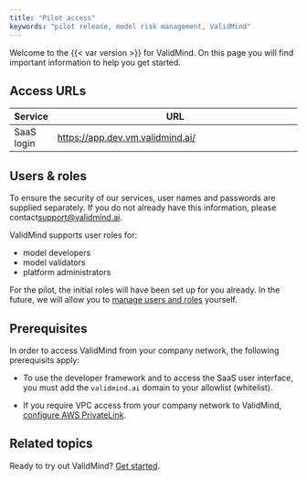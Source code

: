 ```yaml
---
title: "Pilot access"
keywords: "pilot release, model risk management, ValidMind"
---
```


Welcome to the {{< var version >}} for ValidMind. On this page you will find important information to help you get started.

## Access URLs

| Service    | URL                                                                  |
|------------|----------------------------------------------------------------------|
| SaaS login | [https://app.dev.vm.validmind.ai/](https://app.dev.vm.validmind.ai/) |

## Users & roles

To ensure the security of our services, user names and passwords are supplied separately. If you do not already have this information, please contact[support@validmind.ai](support@validmind.ai).

ValidMind supports user roles for: 

- model developers
- model validators
- platform administrators

For the pilot, the initial roles will have been set up for you already. In the future, we will allow you to [manage users and roles](manageusersandroles.qmd) yourself.


## Prerequisites

In order to access ValidMind from your company network, the following prerequisits apply:

<!--- TO CHECK If this is correct --->

- To use the developer framework and to access the SaaS user interface, you must add the `validmind.ai` domain to your allowlist (whitelist).

- If you require VPC access from your company network to ValidMind, [configure AWS PrivateLink](configure-aws-privatelink.qmd).

## Related topics 

Ready to try out ValidMind? [Get started](getstarted.qmd).